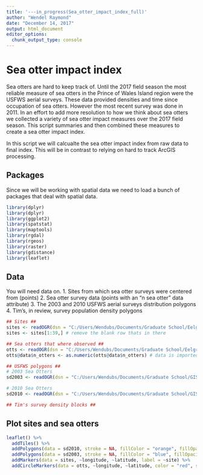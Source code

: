 ```yaml
---
title: '---in_progress(Sea_otter_impact_index_full)'
author: "Wendel Raymond"
date: "December 14, 2017"
output: html_document
editor_options: 
  chunk_output_type: console
---
```


# Sea otter impact index
Sea otters are hard to keep track of. Until the 2017 field season the most reliable measure of sea otters in the Prince of Wales Island region were the USFWS aerial surveys. These data provided densities and time since occupation of sea otters. However the most recent survey was done in 2011. In an effort to add more resolution to how we think about sea otters we collected a variety of sea otter impact measures over the 2017 field season. This script summaries and then combined these measures to create a sea otter impact index. 

In this script we will calcualte the sea otter impact index from raw data to final index. This will be in contrast to relying on hard to track ArcGIS processing.

## Packages
Since we will be working with spatial data we need to load a bunch of packages that deal with spatial data.
```r
library(dplyr)
library(dplyr)
library(ggplot2)
library(spatstat)
library(maptools)
library(rgdal)
library(rgeos)
library(raster)
library(gdistance)
library(leaflet)
```

## Data
You will need data on.
1. Sites from which sea otter surveys were centered from (points)
2. Sea otter survey data (points with an "n sea otter" data attribute)
3. The 2003 and 2010 USFWS aerial surveys distribution polygons
4. Tim's, in review, survey population density polygons 
```r
## Sites ##
sites <- readOGR(dsn = "C:/Users/Wendubs/Documents/Graduate School/Eelgrass/Data/2017 Field Season/GIS", layer = "Otter_Survey_Sites_2017_All_UTM")
sites <- sites[1:39,] # remove the blank row thats in there

## Sea otters that where observed ##
otts <- readOGR(dsn = "C:/Users/Wendubs/Documents/Graduate School/Eelgrass/Data/2017 Field Season/GIS", layer = "Otter_Survey_All_17Oct17_UTM")
otts@data$n_otters <- as.numeric(otts@data$n_otters) # data is imported as a factor

## USFWS polygons ##
# 2003 Sea Otters
sd2003 <- readOGR(dsn = "C:/Users/Wendubs/Documents/Graduate School/GIS General/Sea Otter Distribution Polygons/South SEAK Sea Otter Distribution Polygons", layer="Clipped sea otter dist_2003") 

# 2010 Sea Otters
sd2010 <- readOGR(dsn = "C:/Users/Wendubs/Documents/Graduate School/GIS General/Sea Otter Distribution Polygons/South SEAK Sea Otter Distribution Polygons", layer="Clipped sea otter dist_2010") 

## Tim's survey density blocks ##
```

## Plot sites and sea otters
```r
leaflet() %>% 
  addTiles() %>% 
  addPolygons(data = sd2010, stroke = NA, fillColor = "orange", fillOpacity = 0.8, group = "2014") %>% 
  addPolygons(data = sd2003, stroke = NA, fillColor = "blue", fillOpacity = 0.8, group = "2010") %>%
  addMarkers(data = sites, ~longitude, ~latitude, label = ~site) %>% 
  addCircleMarkers(data = otts, ~longitude, ~latitude, color = "red", stroke = FALSE, radius = 5, fillOpacity = ~(n_otters/max(n_otters)))
```

